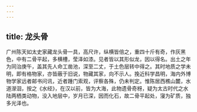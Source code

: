 ```yaml
---
---
---
```

title: 龙头骨
---



广州陈天如太史家藏龙头骨一具，高尺许，纵横皆倍之，重四十斤有奇，作灰黑色，中有二骨平起，多横槽，莹泽如漆。见者皆以其形似龙，因以得名。出土之年为同治庚午，盖其先人命工凿池，深至二丈，于土色层转中得之。其时地质之学未明，即有格物家，亦皆蔽于旧说，物藏其家，向不示人。挽近科学昌明，海内外博物学家远者邮书问讯，近者踵门索观，评察各殊，仍未判定。惟陈居西樵山麓，水道濴洄，按之《水经》，在汉以前，皆为大海，此物遗骨奇枒，疑为太古时代之水陆两栖类动物，没入地层中，岁月已深，因而化石，故二骨平起处，寖为矿质，独多光泽也。